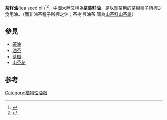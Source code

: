 '''茶籽油'''(tea seed oil)<ref>{{Cite web |url=https://kmweb.coa.gov.tw/subject/subject.php?id=35127 |title=存档副本 |access-date=2021-01-29 |archive-date=2021-02-02 |archive-url=https://web.archive.org/web/20210202174038/https://kmweb.coa.gov.tw/subject/subject.php?id=35127 |dead-url=no }}</ref><ref>{{Cite web |url=https://www.tfri.gov.tw/main/science_in.aspx?mnuid=5112&modid=2&nid=1989 |title=存档副本 |access-date=2021-01-29 |archive-date=2021-02-02 |archive-url=https://web.archive.org/web/20210202230631/https://www.tfri.gov.tw/main/science_in.aspx?mnuid=5112&modid=2&nid=1989 |dead-url=no }}</ref>，中國大陸又稱為'''茶葉籽油'''，是以製茶用的[[茶樹|茶樹]]種子所榨之食用油。（而非油茶種子所榨之油；茶樹'' {{lang|la|Camellia sinensis}}'' 與油茶'' {{lang|la|Camellia oleifera}}'' 同為[[山茶科|山茶科]][[山茶屬|山茶屬]]）

== 參見 ==
* [[茶油|茶油]]
* [[油茶|油茶]]
* [[茶樹|茶樹]]
* [[山茶花|山茶花]]

== 参考 ==
<references/>
[[Category:植物性油脂|Category:植物性油脂]]